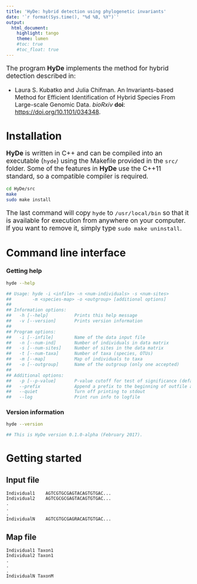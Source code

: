 ```yaml
---
title: 'HyDe: hybrid detection using phylogenetic invariants'
date: '`r format(Sys.time(), "%d %B, %Y")`'
output:
  html_document:
    highlight: tango
    theme: lumen
    #toc: true
    #toc_float: true
---
```

<style>
p {
  font-size: 125%;
}

li {
  font-size: 115%;
}
</style>

The program **HyDe** implements the method for hybrid detection described in:

 - Laura S. Kubatko and Julia Chifman. An Invariants-based Method for Efficient Identification of Hybrid Species From Large-scale Genomic Data. *bioRxiv* **doi**: <a href="https://doi.org/10.1101/034348" target="_blank">https://doi.org/10.1101/034348</a>.
 
# Installation

**HyDe** is written in C++ and can be compiled into an executable (`hyde`) using the Makefile provided in the `src/` folder. Some of the features in **HyDe** use the C++11 standard, so a compatible compiler is required.

```bash
cd HyDe/src
make
sudo make install
```

The last command will copy `hyde` to `/usr/local/bin` so that it is available for execution from anywhere on your computer. If you want to remove it, simply type `sudo make uninstall`.

# Command line interface

### Getting help

```bash
hyde --help

## Usage: hyde -i <infile> -n <num-individuals> -s <num-sites> 
##        -m <species-map> -o <outgroup> [additional options]
##
## Information options:
##   -h [--help]          Prints this help message
##   -v [--version]       Prints version information
##
## Program options:
##   -i [--infile]        Name of the data input file
##   -n [--num-ind]       Number of individuals in data matrix
##   -s [--num-sites]     Number of sites in the data matrix
##   -t [--num-taxa]      Number of taxa (species, OTUs)
##   -m [--map]           Map of individuals to taxa
##   -o [--outgroup]      Name of the outgroup (only one accepted)
##
## Additional options:
##   -p [--p-value]       P-value cutoff for test of significance (default=0.05)
##   --prefix             Append a prefix to the beginning of outfile and logfile
##   --quiet              Turn off printing to stdout
##   --log                Print run info to logfile
```

### Version information

```bash
hyde --version

## This is HyDe version 0.1.0-alpha (February 2017).
```

# Getting started

## Input file

```
Individual1    AGTCGTGCGAGTACAGTGTGAC...
Individual2    AGTCGCGCGAGTACAGTGTGAC...
.
.
.
IndividualN    AGTCGTGCGAGRACAGTGTGAC...
```

## Map file

```
Individual1 Taxon1
Individual2 Taxon1
.
.
.
IndividualN TaxonM
```